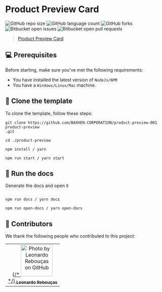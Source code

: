 
<Meta title="Introduction" />

# Product Preview Card

<!---Esses são exemplos. Veja https://shields.io para outras pessoas ou para personalizar este conjunto de escudos. Você pode querer incluir dependências, status do projeto e informações de licença aqui--->

![GitHub repo size](https://img.shields.io/github/languages/code-size/BAXHEN-CORPORATION/product-preview-001?style=for-the-badge)
![GitHub language count](https://img.shields.io/github/languages/count/BAXHEN-CORPORATION/product-preview-001?style=for-the-badge)
![GitHub forks](https://img.shields.io/github/forks/BAXHEN-CORPORATION/product-preview-001?style=for-the-badge)
![Bitbucket open issues](https://img.shields.io/bitbucket/issues/BAXHEN-CORPORATION/product-preview-001?style=for-the-badge)
![Bitbucket open pull requests](https://img.shields.io/bitbucket/pr-raw/BAXHEN-CORPORATION/product-preview-001?style=for-the-badge)

> [Product Preview Card](https://classy-narwhal-e82e98.netlify.app/)

## 💻 Prerequisites

Before starting, make sure you've met the following requirements:

- You have installed the latest version of `NodeJs/NPM`
- You have a `Windows/Linux/Mac` machine.

## 🚀 Clone the template

To clone the template, follow these steps:

```
git clone https://github.com/BAXHEN-CORPORATION/product-preview-001 product-preview
.git

cd ./product-preview

npm install / yarn

npm run start / yarn start

```

## 📃 Run the docs

Generate the docs and open it

```

npm run docs / yarn docs

npm run open-docs / yarn open-docs

```

## 🤝 Contributors

We thank the following people who contributed to this project:

<table>
  <tr>
    <td align="center">
      <a href="https://www.linkedin.com/in/baxhen/" target="__blank">
        {/* <img src="https://avatars.githubusercontent.com/u/41558102?v=4" width="100px;" alt="Photo by Leonardo Rebouças on GitHub"/><br> */}
        <sub>
          <b>Leonardo Rebouças</b>
        </sub>
      </a>
    </td>
  </tr>
</table>
